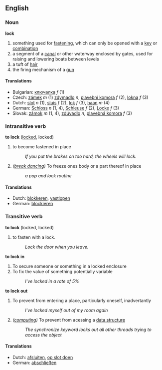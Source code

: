 ==English==

===Noun===
'''lock'''

# something used for [[fasten]]ing, which can only be opened with a [[key]] or [[combination]]
# a segment of a [[canal]] or other waterway enclosed by gates, used for raising and lowering boats between levels
# a tuft of [[hair]]
# the firing mechanism of a [[gun]]

====Translations====

*Bulgarian: [[ключалка]] ''f'' (1)
*Czech: [[zámek]]  ''m'' (1) [[zdymadlo]] ''n'', [[plavební komora]] ''f''  (2), [[lokna]] ''f'' (3)
*Dutch: [[slot]] ''n'' (1), [[sluis]] ''f'' (2), [[lok]] ''f'' (3), [[haan]] ''m'' (4)
*German: [[Schloss]] ''n'' (1, 4), [[Schleuse]] ''f'' (2), [[Locke]] ''f'' (3)
*Slovak: [[zámok]]  ''m'' (1, 4), [[zdúvadlo]] ''n'',  [[plavebná komora]] ''f'' (3)

===Intransitive verb===
'''to lock''' ([[locked]], locked)

# to become fastened in place
#: ''If you put the brakes on too hard, the wheels will lock.''
#''([[break dancing]])'' To freeze ones body or a part thereof in place
#: ''a pop and lock routine''

====Translations====
*Dutch: [[blokkeren]], [[vastlopen]]
*German: [[blockieren]]

===Transitive verb===
'''to lock''' (locked, locked)

# to fasten with a lock.
#: ''Lock the door when you leave.''


'''to lock in'''
# To secure someone or something in a locked enclosure
# To fix the value of something potentially variable
#:''I've locked in a rate of 5%''

'''to lock out'''
# To prevent from entering a place, particularly oneself, inadvertantly
#:''I've locked myself out of my room again''
#''([[computing]])'' To prevent from acessing a [[data structure]]
#:''The synchronize keyword locks out all other threads trying to access the object''

====Translations====
*Dutch: [[afsluiten]], [[op slot doen]]
*German: [[abschließen]]